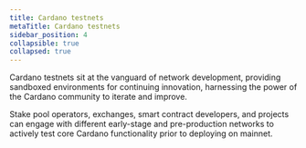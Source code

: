 ```yaml
---
title: Cardano testnets
metaTitle: Cardano testnets
sidebar_position: 4
collapsible: true
collapsed: true
---
```


Cardano testnets sit at the vanguard of network development, providing sandboxed
environments for continuing innovation, harnessing the power of the Cardano
community to iterate and improve.

Stake pool operators, exchanges, smart contract developers, and projects can
engage with different early-stage and pre-production networks to actively test
core Cardano functionality prior to deploying on mainnet.
